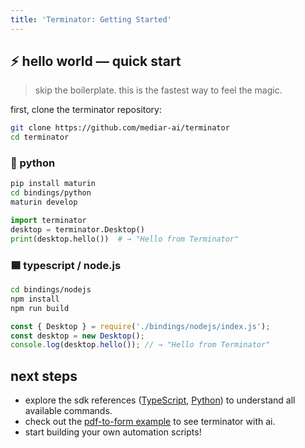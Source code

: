 ```yaml
---
title: 'Terminator: Getting Started'
---
```


## ⚡ hello world — quick start

> skip the boilerplate. this is the fastest way to feel the magic.

first, clone the terminator repository:

```bash
git clone https://github.com/mediar-ai/terminator
cd terminator
```

### 🐍 python

```bash
pip install maturin
cd bindings/python
maturin develop
```

```python
import terminator
desktop = terminator.Desktop()
print(desktop.hello())  # → "Hello from Terminator"
```

### 🟦 typescript / node.js

```bash
cd bindings/nodejs
npm install
npm run build
```

```typescript
const { Desktop } = require('./bindings/nodejs/index.js');
const desktop = new Desktop();
console.log(desktop.hello()); // → "Hello from Terminator"
```

## next steps

*   explore the sdk references ([TypeScript](/terminator/js-sdk-reference), [Python](/terminator/python-sdk-reference)) to understand all available commands.
*   check out the [pdf-to-form example](https://github.com/mediar-ai/terminator/tree/main/examples/pdf-to-form) to see terminator with ai.
*   start building your own automation scripts! 

